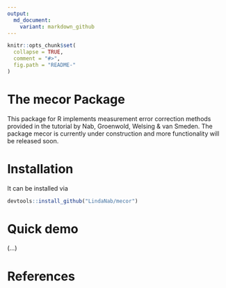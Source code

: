 ```yaml
---
output:
  md_document:
    variant: markdown_github
---
```


<!-- README.md is generated from README.Rmd. Please edit that file -->

```r
knitr::opts_chunk$set(
  collapse = TRUE,
  comment = "#>",
  fig.path = "README-"
)
```

# The mecor Package
This package for R implements measurement error correction methods provided in the tutorial by Nab, Groenwold, Welsing & van Smeden. The package mecor is currently under construction and more functionality will be released soon.

# Installation
It can be installed via
```r
devtools::install_github("LindaNab/mecor")
```

# Quick demo
(...)

# References
